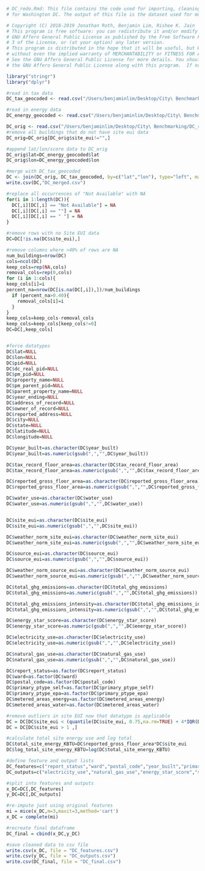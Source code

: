 ```r
# DC_redo.Rmd: This file contains the code used for importing, cleaning, and preparing the public data
# for Washington DC. The output of this file is the dataset used for modeling in the Lasso_RandomFores.Rmd script.

# Copyright (C) 2018-2019 Jonathan Roth, Benjamin Lim, Rishee K. Jain     
# This program is free software: you can redistribute it and/or modify it under the terms of the 
# GNU Affero General Public License as published by the Free Software Foundation, either version 
# 3 of the License, or (at your option) any later version.      
# This program is distributed in the hope that it will be useful, but WITHOUT ANY WARRANTY; 
# without even the implied warranty of MERCHANTABILITY or FITNESS FOR A PARTICULAR PURPOSE.  
# See the GNU Affero General Public License for more details. You should have received a copy of 
# the GNU Affero General Public License along with this program.  If not, see <http://www.gnu.org/licenses/>.

library("stringr")
library("dplyr")

#read in tax data
DC_tax_geocoded <- read.csv("/Users/benjaminlim/Desktop/City\ Benchmarking/DC_redo/DC_tax_geocoded.csv")

#read in energy data
DC_energy_geocoded <- read.csv("/Users/benjaminlim/Desktop/City\ Benchmarking/DC_redo/DC_energy_geocoded.csv")

DC_orig <- read.csv("/Users/benjaminlim/Desktop/City\ Benchmarking/DC_redo/2016\ Energy\ and\ Water\ Performance\ Benchmarking\ Results\ as\ of\ 09-07-2017.csv")
#remove all buildings that do not have site eui data
DC_orig=DC_orig[DC_orig$site_eui!="",]

#append lat/lon/score data to DC_orig
DC_orig$lat=DC_energy_geocoded$lat
DC_orig$lon=DC_energy_geocoded$lon

#merge with DC_tax_geocoded
DC <- join(DC_orig, DC_tax_geocoded, by=c("lat","lon"), type="left", match="first")
write.csv(DC,"DC_merged.csv")

#replace all occurrences of "Not Available" with NA
for(i in 1:length(DC)){
  DC[,i][DC[,i] == "Not Available"] = NA
  DC[,i][DC[,i] == ""] = NA
  DC[,i][DC[,i] == " "] = NA
}

#remove rows with no Site EUI data
DC=DC[!is.na(DC$site_eui),]

#remove columns where >40% of rows are NA
num_buildings=nrow(DC)
cols=ncol(DC)
keep_cols=rep(NA,cols)
removal_cols=rep(0,cols)
for (i in 1:cols){
keep_cols[i]=i
percent_na=nrow(DC[is.na(DC[,i]),])/num_buildings
  if (percent_na>0.40){
    removal_cols[i]=i
  }
}
keep_cols=keep_cols-removal_cols
keep_cols=keep_cols[keep_cols!=0]
DC=DC[,keep_cols]


#force datatypes
DC$lat=NULL
DC$lon=NULL
DC$pid=NULL
DC$dc_real_pid=NULL
DC$pm_pid=NULL
DC$property_name=NULL
DC$pm_parent_pid=NULL
DC$parent_property_name=NULL
DC$year_ending=NULL
DC$address_of_record=NULL
DC$owner_of_record=NULL
DC$reported_address=NULL
DC$city=NULL
DC$state=NULL
DC$latitude=NULL
DC$longitude=NULL

DC$year_built=as.character(DC$year_built)
DC$year_built=as.numeric(gsub(",","",DC$year_built))

DC$tax_record_floor_area=as.character(DC$tax_record_floor_area)
DC$tax_record_floor_area=as.numeric(gsub(",","",DC$tax_record_floor_area))

DC$reported_gross_floor_area=as.character(DC$reported_gross_floor_area)
DC$reported_gross_floor_area=as.numeric(gsub(",","",DC$reported_gross_floor_area))

DC$water_use=as.character(DC$water_use)
DC$water_use=as.numeric(gsub(",","",DC$water_use))


DC$site_eui=as.character(DC$site_eui)
DC$site_eui=as.numeric(gsub(",","",DC$site_eui))

DC$weather_norm_site_eui=as.character(DC$weather_norm_site_eui)
DC$weather_norm_site_eui=as.numeric(gsub(",","",DC$weather_norm_site_eui))

DC$source_eui=as.character(DC$source_eui)
DC$source_eui=as.numeric(gsub(",","",DC$source_eui))

DC$weather_norm_source_eui=as.character(DC$weather_norm_source_eui)
DC$weather_norm_source_eui=as.numeric(gsub(",","",DC$weather_norm_source_eui))

DC$total_ghg_emissions=as.character(DC$total_ghg_emissions)
DC$total_ghg_emissions=as.numeric(gsub(",","",DC$total_ghg_emissions))

DC$total_ghg_emissions_intensity=as.character(DC$total_ghg_emissions_intensity)
DC$total_ghg_emissions_intensity=as.numeric(gsub(",","",DC$total_ghg_emissions_intensity))

DC$energy_star_score=as.character(DC$energy_star_score)
DC$energy_star_score=as.numeric(gsub(",","",DC$energy_star_score))

DC$electricity_use=as.character(DC$electricity_use)
DC$electricity_use=as.numeric(gsub(",","",DC$electricity_use))

DC$natural_gas_use=as.character(DC$natural_gas_use)
DC$natural_gas_use=as.numeric(gsub(",","",DC$natural_gas_use))

DC$report_status=as.factor(DC$report_status)
DC$ward=as.factor(DC$ward)
DC$postal_code=as.factor(DC$postal_code)
DC$primary_ptype_self=as.factor(DC$primary_ptype_self)
DC$primary_ptype_epa=as.factor(DC$primary_ptype_epa)
DC$metered_areas_energy=as.factor(DC$metered_areas_energy)
DC$metered_areas_water=as.factor(DC$metered_areas_water)

#remove outliers in site EUI now that datatype is applicable
DC = DC[DC$site_eui < (quantile(DC$site_eui, 0.75,na.rm=TRUE) + 4*IQR(DC$site_eui,na.rm=TRUE)),]
DC = DC[DC$site_eui > 1 ,]

#calculate total site energy use and log total
DC$total_site_energy_KBTU=DC$reported_gross_floor_area*DC$site_eui
DC$log_total_site_energy_KBTU=log(DC$total_site_energy_KBTU)

#define feature and output lists
DC_features=c("report_status","ward","postal_code","year_built","primary_ptype_self","primary_ptype_epa","tax_record_floor_area","reported_gross_floor_area","water_use","metered_areas_energy","metered_areas_water")
DC_outputs=c("electricity_use","natural_gas_use","energy_star_score","site_eui","weather_norm_site_eui","source_eui","weather_norm_source_eui","total_ghg_emissions","total_ghg_emissions_intensity","total_site_energy_KBTU","log_total_site_energy_KBTU")

#split into features and outputs
x_DC=DC[,DC_features]
y_DC=DC[,DC_outputs]

#re-impute just using original features
mi = mice(x_DC,m=3,maxit=3,method='cart')
x_DC = complete(mi)

#recreate final dataframe
DC_final = cbind(x_DC,y_DC)

#save cleaned data to csv file
write.csv(x_DC, file = "DC_features.csv")
write.csv(y_DC, file = "DC_outputs.csv")
write.csv(DC_final, file = "DC_final.csv")
```


